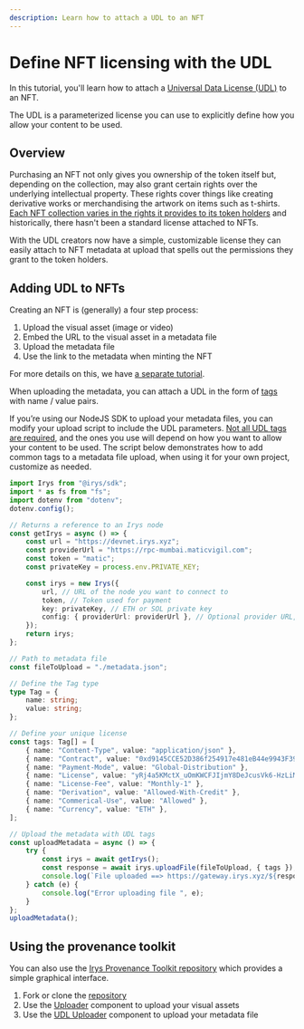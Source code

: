 ```yaml
---
description: Learn how to attach a UDL to an NFT
---
```


# Define NFT licensing with the UDL

In this tutorial, you'll learn how to attach a [Universal Data License (UDL)](https://mirror.xyz/0x64eA438bd2784F2C52a9095Ec0F6158f847182d9/AjNBmiD4A4Sw-ouV9YtCO6RCq0uXXcGwVJMB5cdfbhE) to an NFT.

The UDL is a parameterized license you can use to explicitly define how you allow your content to be used.

## Overview

Purchasing an NFT not only gives you ownership of the token itself but, depending on the collection, may also grant certain rights over the underlying intellectual property. These rights cover things like creating derivative works or merchandising the artwork on items such as t-shirts. [Each NFT collection varies in the rights it provides to its token holders](https://www.forbes.com/sites/digital-assets/article/what-rights-come-with-your-nft/?sh=416b44b06fe7) and historically, there hasn't been a standard license attached to NFTs.

With the UDL creators now have a simple, customizable license they can easily attach to NFT metadata at upload that spells out the permissions they grant to the token holders.

## Adding UDL to NFTs

Creating an NFT is (generally) a four step process:

1. Upload the visual asset (image or video)
2. Embed the URL to the visual asset in a metadata file
3. Upload the metadata file
4. Use the link to the metadata when minting the NFT

For more details on this, we have [a separate tutorial](/hands-on/tutorials/uploading-nfts).

When uploading the metadata, you can attach a UDL in the form of [tags](/developer-docs/tags) with name / value pairs.

If you’re using our NodeJS SDK to upload your metadata files, you can modify your upload script to include the UDL parameters. [Not all UDL tags are required](https://arwiki.wiki/#/en/Universal-Data-License-How-to-use-it), and the ones you use will depend on how you want to allow your content to be used. The script below demonstrates how to add common tags to a metadata file upload, when using it for your own project, customize as needed.

```ts
import Irys from "@irys/sdk";
import * as fs from "fs";
import dotenv from "dotenv";
dotenv.config();

// Returns a reference to an Irys node
const getIrys = async () => {
	const url = "https://devnet.irys.xyz";
	const providerUrl = "https://rpc-mumbai.maticvigil.com";
	const token = "matic";
	const privateKey = process.env.PRIVATE_KEY;

	const irys = new Irys({
		url, // URL of the node you want to connect to
		token, // Token used for payment
		key: privateKey, // ETH or SOL private key
		config: { providerUrl: providerUrl }, // Optional provider URL, only required when using Devnet
	});
	return irys;
};

// Path to metadata file
const fileToUpload = "./metadata.json";

// Define the Tag type
type Tag = {
	name: string;
	value: string;
};

// Define your unique license
const tags: Tag[] = [
	{ name: "Content-Type", value: "application/json" },
	{ name: "Contract", value: "0xd9145CCE52D386f254917e481eB44e9943F39138" },
	{ name: "Payment-Mode", value: "Global-Distribution" },
	{ name: "License", value: "yRj4a5KMctX_uOmKWCFJIjmY8DeJcusVk6-HzLiM_t8" },
	{ name: "License-Fee", value: "Monthly-1" },
	{ name: "Derivation", value: "Allowed-With-Credit" },
	{ name: "Commerical-Use", value: "Allowed" },
	{ name: "Currency", value: "ETH" },
];

// Upload the metadata with UDL tags
const uploadMetadata = async () => {
	try {
		const irys = await getIrys();
		const response = await irys.uploadFile(fileToUpload, { tags });
		console.log(`File uploaded ==> https://gateway.irys.xyz/${response.id}`);
	} catch (e) {
		console.log("Error uploading file ", e);
	}
};
uploadMetadata();
```

## Using the provenance toolkit

You can also use the [Irys Provenance Toolkit repository](/developer-docs/provenance-toolkit) which provides a simple graphical interface.

1. Fork or clone the [repository](https://github.com/Irys-xyz/provenance-toolkit)
2. Use the [Uploader](/developer-docs/provenance-toolkit/uploader) component to upload your visual assets
3. Use the [UDL Uploader](/developer-docs/provenance-toolkit/udl-uploader) component to upload your metadata file
